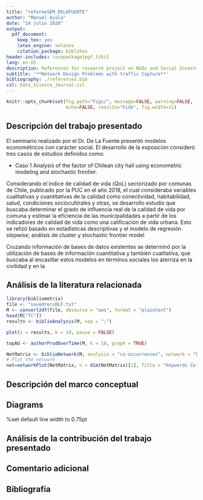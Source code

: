 ```yaml
---
title: "refereeSEM_DELAFUENTE"
author: "Manuel Ayala"
date: "14 julio 2020"
output: 
  pdf_document: 
    keep_tex: yes
    latex_engine: xelatex  
    citation_package: biblatex
header-includes: \usepackage{pgf,tikz}
lang: en-US
description: References for research project on NGOs and Social Investment
subtitle: '**Network Design Problems with traffic Capture**'
bibliography: ./references.bib
csl: Data_Science_Journal.csl
---
```


```r
knitr::opts_chunk$set(fig.path="Figs/", message=FALSE, warning=FALSE,
                      echo=FALSE, results="hide", fig.width=11)
```


## Descripción del trabajo presentado

El seminario realizado por el Dr. De La Fuente presentó modelos econométricos con carácter social. El desarrollo de la exposición consideró tres casos de estudios definidos como:

* Caso 1 Analysis of the factor of Chilean city hall using econometric modeling and stochastic frontier.

Considerando el índice de calidad de vida $(QoL)$ sectorizado por comunas de Chile, publicado por la PUC en el año 2018, el cual consideraba variables cualitativas y cuantitativas de la calidad como conectividad, habitabilidad, salud, condiciones sociocultirales y otras, se desarrollo estudio que buscaba determinar el grado de influencia real de la calidad de vida por comuna y estimar la eficiencia de las municipalidades a partir de los indicadores de calidad de vida como una calificación de vida urbana. Esto se relizó basado en estadísticas descriptivas y el modelo de regresión *stepwise*, análisis  de cluster y stochastic frontier model 


Cruzando información de bases de datos existentes se determinó 
por la utilización de bases  de información cuantitativa y también cualitativa, que buscaba al encasillar estos modelos en términos sociales los aterriza en la civilidad y en la 


## Análisis de la literatura relacionada


```r
library(bibliometrix)   
file <- "savedrecsDLF.txt"
M <- convert2df(file, dbsource = "wos", format = "plaintext")
head(M["TC"])
results <- biblioAnalysis(M, sep = ";")
```

```r
plot(x = results, k = 10, pause = FALSE)
```



```r
topAU <- authorProdOverTime(M, k = 10, graph = TRUE)
```


```r
NetMatrix <- biblioNetwork(M, analysis = "co-occurrences", network = "keywords", sep = ";")
# Plot the network
net=networkPlot(NetMatrix, n = dim(NetMatrix)[1], Title = "Keywords Co-Ocurrences", type = "circle", size=TRUE, remove.multiple=FALSE,labelsize=0.7,cluster="none")
```


## Descripción del marco conceptual


## Diagrams
\tikzset{every picture/.style={line width=0.75pt}} 
%set default line width to 0.75pt        

\begin{tikzpicture}[x=0.75pt,y=0.75pt,yscale=-1,xscale=1]
%uncomment if require: \path (0,300); %set diagram left start at 0, and has height of 300

%Shape: Axis 2D [id:dp19527234072026634] 
\draw  (151.2,238.94) -- (430.21,238.65)(178.8,44.76) -- (179.14,260.49) (423.2,233.66) -- (430.21,238.65) -- (423.22,243.66) (173.81,51.77) -- (178.8,44.76) -- (183.81,51.76)  ;
%Shape: Free Drawing [id:dp21753955847160644] 
\draw  [color={rgb, 255:red, 245; green, 166; blue, 35 }  ,draw opacity=1 ][line width=3] [line join = round][line cap = round] (184.26,189.14) .. controls (195.59,189.14) and (220.51,170.8) .. (230.53,165.35) .. controls (265.53,146.32) and (302.69,130.86) .. (339.6,114.92) .. controls (354.06,108.67) and (369.1,103.88) .. (382.56,95.89) .. controls (383.34,95.42) and (389.17,91.84) .. (389.17,91.13) ;
%Shape: Free Drawing [id:dp6240527636898042] 
\draw  [color={rgb, 255:red, 74; green, 144; blue, 226 }  ,draw opacity=1 ][line width=3] [line join = round][line cap = round] (174.34,96.84) .. controls (176.08,96.84) and (192.37,105.2) .. (196.37,106.35) .. controls (237.24,118.12) and (274.62,142.01) .. (313.16,162.5) .. controls (326.67,169.68) and (345.47,171.44) .. (359.43,178.68) .. controls (365.37,181.76) and (369.33,186.11) .. (374.85,189.14) .. controls (387.3,195.98) and (395.57,198.47) .. (405.7,207.23) ;
%Shape: Boxed Line [id:dp9017109815625127] 
\draw [color={rgb, 255:red, 208; green, 2; blue, 27 }  ,draw opacity=1 ]   (178.61,143) -- (316,141.56) ;
%Straight Lines [id:da5408328549080522] 
\draw    (165,114) -- (395.78,112.06) ;
%Straight Lines [id:da09197087660853087] 
\draw    (166,176) -- (398.03,174.8) ;
%Shape: Brace [id:dp7372954089935925] 
\draw   (415.16,175.98) .. controls (419.83,175.91) and (422.13,173.55) .. (422.06,168.88) -- (421.79,150.42) .. controls (421.69,143.75) and (423.97,140.39) .. (428.64,140.32) .. controls (423.97,140.39) and (421.59,137.09) .. (421.5,130.42)(421.54,133.42) -- (421.27,114.32) .. controls (421.2,109.65) and (418.83,107.35) .. (414.16,107.42) ;


% Text Node
\draw (433.47,130.38) node [anchor=north west][inner sep=0.75pt]   [align=left] {{\fontsize{0.67em}{0.8em}\selectfont \textbf{Spread \ BID-ASK}}};
% Text Node
\draw (122,104) node [anchor=north west][inner sep=0.75pt]   [align=left] {{\tiny Precio ASK}};
% Text Node
\draw (123,164) node [anchor=north west][inner sep=0.75pt]   [align=left] {{\tiny Precio BID}};
% Text Node
\draw (321,131) node [anchor=north west][inner sep=0.75pt]   [align=left] {{\tiny PRECIO EQUILIBRIO}};
% Text Node
\draw (398,77) node [anchor=north west][inner sep=0.75pt]   [align=left] {{\tiny OFERTA}};
% Text Node
\draw (407,202) node [anchor=north west][inner sep=0.75pt]   [align=left] {{\tiny DEMANDA}};


\end{tikzpicture}



## Análisis de la contribución del trabajo presentado


## Comentario adicional


## Bibliografía






